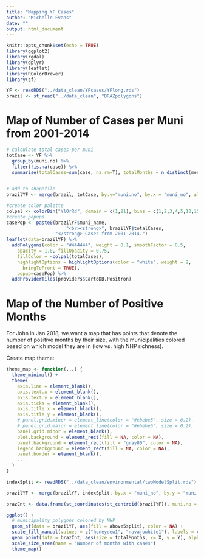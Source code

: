 ```yaml
---
title: "Mapping YF Cases"
author: "Michelle Evans"
date: ""
output: html_document
---
```


```r
knitr::opts_chunk$set(echo = TRUE)
library(ggplot2)
library(rgdal)
library(dplyr)
library(leaflet)
library(RColorBrewer)
library(sf)
```


```r
YF <- readRDS("../data_clean/YFcases/YFlong.rds")
brazil <- st_read("../data_clean", "BRAZpolygons")

```

# Map of Number of Cases per Muni from 2001-2014

```r
# calculate total cases per muni
totCase <- YF %>%
  group_by(muni.no) %>%
  filter(!is.na(case)) %>%
  summarise(totalCases=sum(case, na.rm=T), totalMonths = n_distinct(month.no))
  

# add to shapefile
brazilYF <- merge(brazil, totCase, by.y="muni.no", by.x = "muni_no", all.x = T)
```

```r
#create color palette
colpal <- colorBin("YlOrRd", domain = c(1,21), bins = c(1,2,3,4,5,10,15,21))
#create popups
casePop <- paste0(brazilYF$muni_name, 
                      "<br><strong>", brazilYF$totalCases,
                  "</strong> Cases from 2001-2014.")
leaflet(data=brazilYF) %>%
  addPolygons(color = "#444444", weight = 0.1, smoothFactor = 0.5,
    opacity = 1.0, fillOpacity = 0.75,
    fillColor = ~colpal(totalCases),
    highlightOptions = highlightOptions(color = "white", weight = 2,
      bringToFront = TRUE),
    popup=casePop) %>%
  addProviderTiles(providers$CartoDB.Positron)
```

# Map of the Number of Positive Months 

For John in Jan 2018, we want a map that has points that denote the number of positive months by their size, with the municipalities colored based on which model they are in (low vs. high NHP richness).

Create map theme:

```r
theme_map <- function(...) {
  theme_minimal() +
  theme(
    axis.line = element_blank(),
    axis.text.x = element_blank(),
    axis.text.y = element_blank(),
    axis.ticks = element_blank(),
    axis.title.x = element_blank(),
    axis.title.y = element_blank(),
    # panel.grid.minor = element_line(color = "#ebebe5", size = 0.2),
    # panel.grid.major = element_line(color = "#ebebe5", size = 0.2),
    panel.grid.minor = element_blank(),
    plot.background = element_rect(fill = NA, color = NA), 
    panel.background = element_rect(fill = "gray80", color = NA), 
    legend.background = element_rect(fill = NA, color = NA),
    panel.border = element_blank(),
    ...
  )
}

```

```r
indexSplit <- readRDS("../data_clean/environmental/twoModelSplit.rds")

brazilYF <- merge(brazilYF, indexSplit, by.x = "muni_no", by.y = "muni.no")
```

```r
brazCnt <- data.frame(st_coordinates(st_centroid(brazilYF)), muni.no = brazilYF$muni_no, totalMonths = brazilYF$totalMonths)
```


```r
ggplot() +
  # municipality polygons colored by NHP
  geom_sf(data = brazilYF, aes(fill = above5split), color = NA) +
  scale_fill_manual(values = c("honeydew1", "navajowhite1"), labels = c("High NHP", "Low NHP"), name = "Which primate model?")+
  geom_point(data = brazCnt, aes(size = totalMonths, x= X, y = Y), alpha = 0.5, fill = "dodgerblue", color = "black",pch=21) +
  scale_size_area(name = "Number of months with cases")
  theme_map()
```

